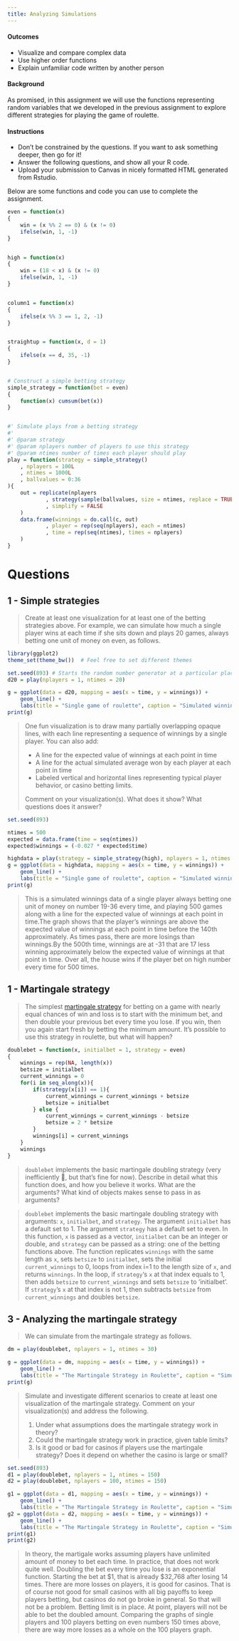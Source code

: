 ---
title: Analyzing Simulations
---

#### Outcomes

- Visualize and compare complex data
- Use higher order functions
- Explain unfamiliar code written by another person


#### Background

As promised, in this assignment we will use the functions representing random variables that we developed in the previous assignment to explore different strategies for playing the game of roulette.

#### Instructions

- Don't be constrained by the questions.
    If you want to ask something deeper, then go for it!
- Answer the following questions, and show all your R code.
- Upload your submission to Canvas in nicely formatted HTML generated from Rstudio.

Below are some functions and code you can use to complete the assignment.

```{r, echo = FALSE}
even = function(x)
{
    win = (x %% 2 == 0) & (x != 0)
    ifelse(win, 1, -1)
}


high = function(x)
{
    win = (18 < x) & (x != 0)
    ifelse(win, 1, -1)
}


column1 = function(x)
{
    ifelse(x %% 3 == 1, 2, -1)
}


straightup = function(x, d = 1)
{
    ifelse(x == d, 35, -1)
}


# Construct a simple betting strategy
simple_strategy = function(bet = even)
{
    function(x) cumsum(bet(x))
}


#' Simulate plays from a betting strategy
#'
#' @param strategy
#' @param nplayers number of players to use this strategy
#' @param ntimes number of times each player should play
play = function(strategy = simple_strategy()
    , nplayers = 100L
    , ntimes = 1000L
    , ballvalues = 0:36
){
    out = replicate(nplayers
            , strategy(sample(ballvalues, size = ntimes, replace = TRUE))
            , simplify = FALSE
    )
    data.frame(winnings = do.call(c, out)
            , player = rep(seq(nplayers), each = ntimes)
            , time = rep(seq(ntimes), times = nplayers)
    )
}

```


# Questions

## 1 - Simple strategies

> Create at least one visualization for at least one of the betting strategies above.
> For example, we can simulate how much a single player wins at each time if she sits down and plays 20 games, always betting one unit of money on even, as follows.

```{r, echo = FALSE}
library(ggplot2)
theme_set(theme_bw())  # Feel free to set different themes

set.seed(893) # Starts the random number generator at a particular place, so the graph will look the same for everyone.
d20 = play(nplayers = 1, ntimes = 20)

g = ggplot(data = d20, mapping = aes(x = time, y = winnings)) +
    geom_line() +
    labs(title = "Single game of roulette", caption = "Simulated winnings over time for a single roulette player betting one dollar on evens every time.")
print(g)
```

> One fun visualization is to draw many partially overlapping opaque lines, with each line representing a sequence of winnings by a single player.
> You can also add:
> 
> - A line for the expected value of winnings at each point in time
> - A line for the actual simulated average won by each player at each point in time
> - Labeled vertical and horizontal lines representing typical player behavior, or casino betting limits.
> 
> Comment on your visualization(s).
> What does it show?
> What questions does it answer?

```{r}
set.seed(893)

ntimes = 500
expected = data.frame(time = seq(ntimes))
expected$winnings = (-0.027 * expected$time)

highdata = play(strategy = simple_strategy(high), nplayers = 1, ntimes = 500)
g = ggplot(data = highdata, mapping = aes(x = time, y = winnings)) +
    geom_line() +
    labs(title = "Single game of roulette", caption = "Simulated winnings over time for a single roulette player betting one dollar on number 19–36 every time.") + geom_line(data = expected, color = "green")
print(g)
```

> This is a simulated winnings data of a single player always betting one unit of money on number 19-36 every time, and playing 500 games along with a line for the expected value of winnings at each point in time.The graph shows that the player's winnings are above the expected value of winnings at each point in time before the 140th approximately. As times pass, there are more losings than winnings.By the 500th time, winnings are at -31 that are 17 less winning approximately below the expected value of winnings at that point in time. Over all, the house wins if the player bet on high number every time for 500 times.


## 1 - Martingale strategy

> The simplest [martingale strategy](https://en.wikipedia.org/wiki/Martingale_(betting_system)) for betting on a game with nearly equal chances of win and loss is to start with the minimum bet, and then double your previous bet every time you lose.
> If you win, then you again start fresh by betting the minimum amount.
> It's possible to use this strategy in roulette, but what will happen?

```{r}
doublebet = function(x, initialbet = 1, strategy = even)
{
    winnings = rep(NA, length(x))
    betsize = initialbet
    current_winnings = 0
    for(i in seq_along(x)){
        if(strategy(x[i]) == 1){
            current_winnings = current_winnings + betsize
            betsize = initialbet
        } else {
            current_winnings = current_winnings - betsize
            betsize = 2 * betsize
        }
        winnings[i] = current_winnings
    }
    winnings
}
```

> `doublebet` implements the basic martingale doubling strategy (very inefficiently 😬, but that's fine for now).
> Describe in detail what this function does, and how you believe it works.
> What are the arguments?
> What kind of objects makes sense to pass in as arguments?

> `doublebet` implements the basic martingale doubling strategy with arguments: `x`, `initialbet`, and `strategy`. The argument `initialbet` has a default set to 1. The argument `strategy` has a default set to even. In this function, `x` is passed as a vector, `initialbet` can be an integer or double, and `strategy` can be passed as a string: one of the betting functions above. The function replicates `winnings` with the same length as `x`, sets `betsize` to `initialbet`, sets the initial `current_winnings` to 0, loops from index i=1 to the length size of `x`, and returns `winnings`. In the loop, if `strategy`'s `x` at that index equals to 1, then adds `betsize` to `current_winnings` and sets `betsize` to 'initialbet'. If `strategy`'s `x` at that index is not 1, then subtracts `betsize` from `current_winnings` and doubles `betsize`.


## 3 - Analyzing the martingale strategy

> We can simulate from the martingale strategy as follows.

```{r, echo = FALSE}
dm = play(doublebet, nplayers = 1, ntimes = 30)

g = ggplot(data = dm, mapping = aes(x = time, y = winnings)) +
    geom_line() +
    labs(title = "The Martingale Strategy in Roulette", caption = "Simulated winnings over time for a single roulette player following the basic martingale betting strategy.")
print(g)
```

> Simulate and investigate different scenarios to create at least one visualization of the martingale strategy.
> Comment on your visualization(s) and address the following.
>
> 1. Under what assumptions does the martingale strategy work in theory?
> 2. Could the martingale strategy work in practice, given table limits?
> 3. Is it good or bad for casinos if players use the martingale strategy?
>       Does it depend on whether the casino is large or small?

```{r}
set.seed(893)
d1 = play(doublebet, nplayers = 1, ntimes = 150)
d2 = play(doublebet, nplayers = 100, ntimes = 150)

g1 = ggplot(data = d1, mapping = aes(x = time, y = winnings)) +
    geom_line() +
    labs(title = "The Martingale Strategy in Roulette", caption = "Simulated winnings over time for a single roulette player following the basic martingale betting strategy.")
g2 = ggplot(data = d2, mapping = aes(x = time, y = winnings)) +
    geom_line() +
    labs(title = "The Martingale Strategy in Roulette", caption = "Simulated winnings over time for a hundred roulette players following the basic martingale betting strategy.")
print(g1)
print(g2)
```

> In theory, the martigale works assuming players have unlimited amount of money to bet each time. In practice, that does not work quite well. Doubling the bet every time you lose is an exponential function. Starting the bet at \$1, that is already \$32,768 after losing 14 times. There are more losses on players, it is good for casinos. That is of course not good for small casinos with all big payoffs to keep players betting, but casinos do not go broke in general. So that will not be a problem. Betting limit is in place. At point, players will not be able to bet the doubled amount. Comparing the graphs of single players and 100 players betting on even numbers 150 times above, there are way more losses as a whole on the 100 players graph.


